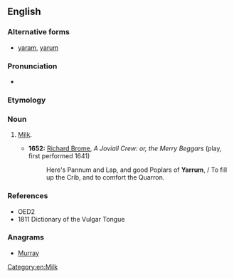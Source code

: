 ==English==

===Alternative forms===
* [[yaram]], [[yarum]]

===Pronunciation===
* {{IPA|/ˈjærəm/}}

===Etymology===
{{unk.}}

===Noun===
{{en-noun|-}}

# {{cant}} [[milk|Milk]].
#* '''1652:''' [[w:Richard Brome|Richard Brome]], ''A Joviall Crew: or, the Merry Beggars'' (play, first performed 1641)
#*: Here's Pannum and Lap, and good Poplars of '''Yarrum''', / To fill up the Crib, and to comfort the Quarron.

===References===
* OED2
*1811 Dictionary of the Vulgar Tongue

===Anagrams===
* [[Murray#English|Murray]]

[[Category:en:Milk]]